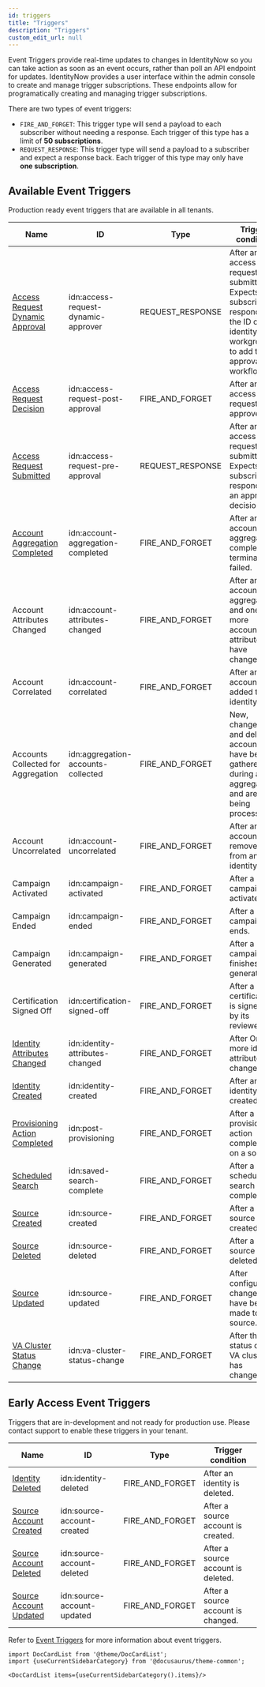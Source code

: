 ```yaml
---
id: triggers
title: "Triggers"
description: "Triggers"
custom_edit_url: null
---
```




Event Triggers provide real-time updates to changes in IdentityNow so you can take action as soon as an event occurs, rather than poll an API endpoint for updates. IdentityNow provides a user interface within the admin console to create and manage trigger subscriptions.  These endpoints allow for programatically creating and managing trigger subscriptions.

There are two types of event triggers:
  * `FIRE_AND_FORGET`: This trigger type will send a payload to each subscriber without needing a response.  Each trigger of this type has a limit of **50 subscriptions**.
  * `REQUEST_RESPONSE`: This trigger type will send a payload to a subscriber and expect a response back.  Each trigger of this type may only have **one subscription**.

## Available Event Triggers
Production ready event triggers that are available in all tenants.

| Name | ID | Type | Trigger condition |
|-|-|-|-|
| [Access Request Dynamic Approval](https://developer.sailpoint.com/idn/docs/event-triggers/triggers/access-request-dynamic-approval) | idn:access-request-dynamic-approver | REQUEST_RESPONSE |After an access request is submitted. Expects the subscriber to respond with the ID of an identity or workgroup to add to the approval workflow. |
| [Access Request Decision](https://developer.sailpoint.com/idn/docs/event-triggers/triggers/access-request-decision) | idn:access-request-post-approval | FIRE_AND_FORGET | After an access request is approved. |
| [Access Request Submitted](https://developer.sailpoint.com/idn/docs/event-triggers/triggers/access-request-submitted) | idn:access-request-pre-approval | REQUEST_RESPONSE | After an access request is submitted. Expects the subscriber to respond with an approval decision. |
| [Account Aggregation Completed](https://developer.sailpoint.com/idn/docs/event-triggers/triggers/account-aggregation-completed) | idn:account-aggregation-completed | FIRE_AND_FORGET | After an account aggregation completed, terminated, failed. |
| Account Attributes Changed | idn:account-attributes-changed | FIRE_AND_FORGET | After an account aggregation, and one or more account attributes have changed. |
| Account Correlated | idn:account-correlated | FIRE_AND_FORGET | After an account is added to an identity. |
| Accounts Collected for Aggregation |  idn:aggregation-accounts-collected | FIRE_AND_FORGET | New, changed, and deleted accounts have been gathered during an aggregation and are being processed. |
| Account Uncorrelated | idn:account-uncorrelated | FIRE_AND_FORGET | After an account is removed from an identity. |
| Campaign Activated | idn:campaign-activated | FIRE_AND_FORGET | After a campaign is activated. |
| Campaign Ended | idn:campaign-ended | FIRE_AND_FORGET | After a campaign ends. |
| Campaign Generated | idn:campaign-generated | FIRE_AND_FORGET | After a campaign finishes generating. |
| Certification Signed Off | idn:certification-signed-off | FIRE_AND_FORGET | After a certification is signed off by its reviewer. |
| [Identity Attributes Changed](https://developer.sailpoint.com/idn/docs/event-triggers/triggers/account-aggregation-completed) | idn:identity-attributes-changed | FIRE_AND_FORGET | After One or more identity attributes changed. |
| [Identity Created](https://developer.sailpoint.com/idn/docs/event-triggers/triggers/identity-created) | idn:identity-created | FIRE_AND_FORGET | After an identity is created. |
| [Provisioning Action Completed](https://developer.sailpoint.com/idn/docs/event-triggers/triggers/provisioning-completed) |  idn:post-provisioning | FIRE_AND_FORGET | After a provisioning action completed on a source. |
| [Scheduled Search](https://developer.sailpoint.com/idn/docs/event-triggers/triggers/scheduled-search) |  idn:saved-search-complete | FIRE_AND_FORGET | After a scheduled search completed. |
| [Source Created](https://developer.sailpoint.com/idn/docs/event-triggers/triggers/source-created) | idn:source-created | FIRE_AND_FORGET | After a source is created. |
| [Source Deleted](https://developer.sailpoint.com/idn/docs/event-triggers/triggers/source-deleted) | idn:source-deleted | FIRE_AND_FORGET | After a source is deleted. |
| [Source Updated](https://developer.sailpoint.com/idn/docs/event-triggers/triggers/source-updated) | idn:source-updated | FIRE_AND_FORGET | After configuration changes have been made to a source. |
| [VA Cluster Status Change](https://developer.sailpoint.com/idn/docs/event-triggers/triggers/va-cluster-status-change) | idn:va-cluster-status-change | FIRE_AND_FORGET | After the status of a VA cluster has changed. |

## Early Access Event Triggers
Triggers that are in-development and not ready for production use.  Please contact support to enable these triggers in your tenant.

| Name | ID | Type | Trigger condition |
|-|-|-|-|
| [Identity Deleted](https://developer.sailpoint.com/idn/docs/event-triggers/triggers/identity-deleted) | idn:identity-deleted | FIRE_AND_FORGET | After an identity is deleted. |
| [Source Account Created](https://developer.sailpoint.com/idn/docs/event-triggers/triggers/source-account-created) | idn:source-account-created | FIRE_AND_FORGET | After a source account is created. |
| [Source Account Deleted](https://developer.sailpoint.com/idn/docs/event-triggers/triggers/source-account-deleted) | idn:source-account-deleted | FIRE_AND_FORGET | After a source account is deleted. |
| [Source Account Updated](https://developer.sailpoint.com/idn/docs/event-triggers/triggers/source-account-updated) | idn:source-account-updated | FIRE_AND_FORGET | After a source account is changed. |

Refer to [Event Triggers](https://developer.sailpoint.com/idn/docs/event-triggers/) for more information about event triggers.




```mdx-code-block
import DocCardList from '@theme/DocCardList';
import {useCurrentSidebarCategory} from '@docusaurus/theme-common';

<DocCardList items={useCurrentSidebarCategory().items}/>
```
      